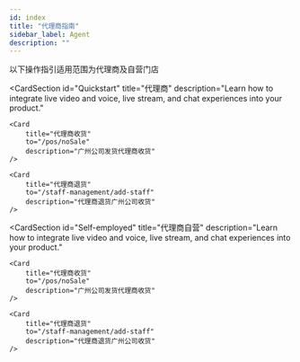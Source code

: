```yaml
---
id: index
title: "代理商指南"
sidebar_label: Agent
description: ""
---
```


以下操作指引适用范围为代理商及自营门店


<CardSection
    id="Quickstart"
    title="代理商"
    description="Learn how to integrate live video and voice, live stream, and chat experiences into your product."
>
    <Card
        title="代理商收货"
        to="/pos/noSale"
        description="广州公司发货代理商收货"
    />

    <Card
        title="代理商退货"
        to="/staff-management/add-staff"
        description="代理商退货广州公司收货"
    />
</CardSection>


<CardSection
    id="Self-employed"
    title="代理商自营"
    description="Learn how to integrate live video and voice, live stream, and chat experiences into your product."
>
    <Card
        title="代理商收货"
        to="/pos/noSale"
        description="广州公司发货代理商收货"
    />

    <Card
        title="代理商退货"
        to="/staff-management/add-staff"
        description="代理商退货广州公司收货"
    />
</CardSection>